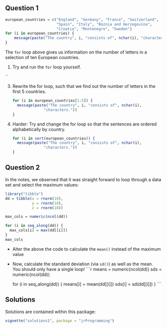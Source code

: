 ## Question 1

```r
european_countries = c("England", "Germany", "France", "Switzerland",
                       "Spain", "Italy", "Boznia and Herzegovina",
                       "Croatia", "Montenegro", "Sweden")
for (i in european_countries) {
    message(paste("The country", i, "consists of", nchar(i), "characters."))
}
``` 

The `for` loop above gives us information on the number of letters in a selection of ten European countries.

1. Try and run the `for` loop yourself.

``
    
3. Rewrite the for loop, such that we find out the number of letters in the first 5 countries.

    ```r
    for (i in european_countries[1:5]) {
      message(paste("The country", i, "consists of", nchar(i),
                  "characters."))
    }
    ```

4. Harder: Try and change the for loop so that the sentences are ordered alphabetically by country.

    ```r
    for (i in sort(european_countries)) {
      message(paste("The country", i, "consists of", nchar(i),
                  "characters."))
    }
    ```

## Question 2

In the notes, we observed that it was straight forward to
loop through a data set and select the maximum values:

```r
library("tibble")
dd = tibble(x = rnorm(10),
            y = rnorm(10),
            z = rnorm(10))

max_cols = numeric(ncol(dd))

for (i in seq_along(dd)) {
  max_cols[i] = max(dd[[i]])
}
max_cols

```

 * Alter the above the code to calculate the `mean()` instead of the maximum value
 * Now, calculate the standard deviation (via `sd()`) as well as the mean. 
 You should only have a single loop!
    ```r
    means = numeric(ncol(dd))
    sds = numeric(ncol(dd))

    for (i in seq_along(dd)) {
      means[i] = mean(dd[[i]])
      sds[i] = sd(dd[[i]])
    }
    ```
    
## Solutions

Solutions are contained within this package:
```r
vignette("solutions1", package = "jrProgramming")
```


